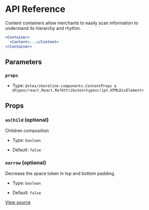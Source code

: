 # API Reference

Content containers allow merchants to easily scan information to understand its hierarchy and rhythm.

```jsx
<Container>
  <Content>...</Content>
</Container>
```

## Parameters

### `props`

- Type: `@vtex/shoreline-components.ContentProps & @types/react.React.RefAttributes<typescript.HTMLDivElement>`

## Props

### `asChild` (optional)

Children composition

- Type: `boolean`

- Default: `false`

### `narrow` (optional)

Decrease the space token in top and bottom padding.

- Type: `boolean`

- Default: `false`

[View source](https://github.com/vtex/shoreline/blob/ed8dd6f3f/packages/components/src/content/content.tsx#L12)
